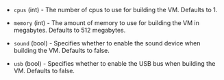 <!-- Code generated from the comments of the HWConfig struct in builder/parallels/common/hw_config.go; DO NOT EDIT MANUALLY -->

-   `cpus` (int) - The number of cpus to use for building the VM.
    Defaults to 1.
    
-   `memory` (int) - The amount of memory to use for building the VM in
    megabytes. Defaults to 512 megabytes.
    
-   `sound` (bool) - Specifies whether to enable the sound device when
    building the VM. Defaults to false.
    
-   `usb` (bool) - Specifies whether to enable the USB bus when building
    the VM. Defaults to false.
    
